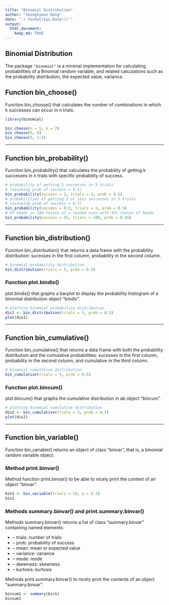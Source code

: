 ```yaml
---
title: "Binomial Distribution"
author: "Jeonghyeon Dang"
date: "`r format(Sys.Date())`"
output:
  html_document:
    keep_md: TRUE
---
```



## Binomial Distribution

The package `"binomial"` is a minimal implementation for calculating probabilities of a Binomial random variable, and related calculations such as the probability distribution, the expected value, variance.

## Function bin_choose()

Function bin_choose() that calculates the number of combinations in which k successes can occur in n trials.
```r
library(binomial)

bin_choose(n = 5, k = 2)
bin_choose(5, 0)
bin_choose(5, 1:3)
```

---

## Function bin_probability()

Function bin_probability() that calculates the probability of getting k successes in n trials with specific probability of success.

```r
# probability of getting 2 successes in 5 trials
# (assuming prob of success = 0.5)
bin_probability(success = 2, trials = 5, prob = 0.5)
# probabilities of getting 2 or less successes in 5 trials
# (assuming prob of success = 0.5)
bin_probability(success = 0:2, trials = 5, prob = 0.5)
# 55 heads in 100 tosses of a loaded coin with 45% chance of heads
bin_probability(success = 55, trials = 100, prob = 0.45)
```

---

## Function bin_distribution()

Function bin_distribution() that returns a data frame with the probability distribution: sucesses in the first column, probability in the second column.

```r
# binomial probability distribution
bin_distribution(trials = 5, prob = 0.5)
```

### Function plot.bindis()
plot.bindis() that graphs a barplot to display the probability histogram of a binomial distribution object "bindis".

```r
# plotting binomial probability distribution
dis1 <- bin_distribution(trials = 5, prob = 0.5)
plot(dis1)
```

---

## Function bin_cumulative()

Function bin_cumulative() that returns a data frame with both the probability distribution and the cumulative probabilities: sucesses in the first column, probability in the second column, and cumulative in the third column.

```r
# binomial cumulative distribution
bin_cumulative(trials = 5, prob = 0.5)
```

### Function plot.bincum()
plot.bincum() that graphs the cumulative distribution in ab object "bincum".

```r
# plotting binomial cumulative distribution
dis2 <- bin_cumulative(trials = 5, prob = 0.5)
plot(dis2)
```

---


## Function bin_variable()

Function bin_variable() returns an object of class "binvar", that is, a binomial random variable object.

### Method print.binvar()

Method function print.binvar() to be able to nicely print the content of an object "binvar".

```r
bin1 <- bin_variable(trials = 10, p = 0.3)
bin1
```


### Methods summary.binvar() and print.summary.binvar()

Methods summary.binvar() returns a list of class "summary.binvar" containing named elements:

* – trials: number of trials
* – prob: probability of success
* – mean: mean or expected value
* – variance: variance
* – mode: mode
* – skewness: skewness
* – kurtosis: kurtosis

Methods print.summary.binvar() to nicely print the contents of an object "summary.binvar".

```r
binsum1 <- summary(bin1)
binsum1
```
